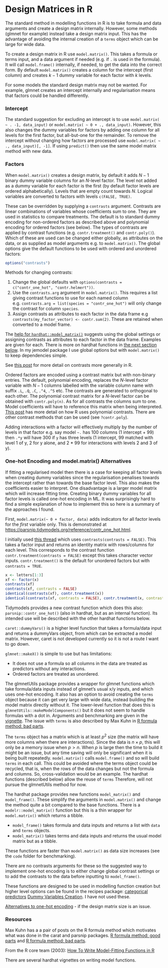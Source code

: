 # Design Matrices in R

The standard method in modelling functions in R is to take formula and data arguments and create a design matrix internally. However, some methods (glmnet for example) instead take a design matrix input. This has the advantage of avoiding the internal creation of a `terms` object which can be large for wide data.

To create a design matrix in R use `model.matrix()`. This takes a formula or terms input, and a data argument if needed (e.g. if `.` is used in the formula). It will call `model.frame()` internally, if needed, to get the data into the correct form. By default `model.matrix()` creates a column for the intercept (first column) and creates $k-1$ dummy variable for each factor with $k$ levels.

For some models the standard design matrix may not be wanted. For example, glmnet creates an intercept internally and regularisation means that factors could be handled differently.

### Intercept

The standard suggestion for excluding an intercept is to use `model.matrix( ~ . -1, data_input)` or `model.matrix( ~ 0 + ., data_input)`. However, this also changes the dummy variables for factors by adding one column for all levels for the first factor, but all-but-one for the remainder. To remove the intercept without changing how factors are processed use `model.matrix( ~ ., data_input)[, -1]`. If using `predict()` then use the same model matrix method with new data.

### Factors

When `model.matrix()` creates a design matrix, by default it adds $N-1$ binary dummy variable columns for an $N$-level factor. The level not added as a dummy variable for each factor is the first (by default factor levels are ordered alphabetically). Levels that are empty count towards $N$. Logical variables are converted to factors with levels `c(FALSE, TRUE)`.

These can be overridden by supplying a `contrasts` argument. Contrasts are linear combinations of variables whose coefficients sum to one. They are used in statistics to compare treatments. The default is to standard dummy encoding for non-ordered factors as described above and polynomial encoding for ordered factors (see below).  The types of contrasts are applied by contrast functions (e.g. `contr.treatment()` and `contr.poly()`). Which of these are used can be changed either globally, as attributes on the data, or as supplied as model arguments e.g. to `model.matrix()`. The global options give the default functions to be used with ordered and unordered factors:

```r
options("contrasts")
```

Methods for changing contrasts:

1. Change the global defaults with `options(contrasts = c("contr_one_hot", "contr.helmert"))`. 
2. Use the  `contrasts.arg` argument in `model.matrix()`. This requires a list giving contrast functions to use for each named column e.g. `contrasts.arg = list(species = "contr_one_hot")` will only change the contrast for column `species`.
3. Assign contrasts as attributes to each factor in the data frame e.g `contrasts(my_factor_vector) <- contr.sum(2)`. These are retained when converted to a model frame.

The [help for `hardhat::model_matrix()`](https://hardhat.tidymodels.org/reference/model_matrix.html) suggests using the global settings or assigning contrasts as attributes to each factor in the data frame. Examples are given for each. There is more on hardhat functions in [the next section below](#one-hot). In my jemodel package I use global options but with `model.matrix()` to keep dependencies simple.

See [this post](https://rstudio-pubs-static.s3.amazonaws.com/65059_586f394d8eb84f84b1baaf56ffb6b47f.html) for more detail on contrasts more generally in R. 

Ordered factors are encoded using a contrast matrix but with non-binary entries. The default, polynomial encoding, replaces the $N$-level factor variable with $N-1$ columns labelled with the variable column name with suffix `.L`, `.Q`, `.C`, `.^4`, `.^5` etc. The contrasts are generated to orthogonal to each other. The polynomial contrast matrix for a $N$-level factor can be obtained with `contr.poly(n)`. As for all contrasts the columns sum to one. Model coefficients will have to reference this matrix when being interpreted. [This post](https://stats.stackexchange.com/questions/105115/polynomial-contrasts-for-regression) has more detail on how R uses polynomial contrasts. There are other contrast methods that can be used (see `?contr.poly`).

Adding interactions with a factor will effectively multiply by the number of levels in that factor e.g. say model `~.` has 100 columns (1 intercept + 99) then `.*y` will have 300 if `y` has three levels (1 intercept, 99 matched with level 1 of y, 2 for y alone, and 2 * 99 for interactions with levels 2 and 3 of y).

### One-hot Encoding and model.matrix() Alternatives {#one-hot}

If fitting a regularised model then there is a case for keeping all factor levels when creating dummy variables since the regularisation penalises towards the intercept rather than towards the base factor level. This also makes the coefficients easier to interpret.  One disadvantage is a larger model matrix which will increase fitting time. Creating binary dummy variables for all factor levels is called one-hot encoding in ML. It was surprisingly hard to find a simple explanation of how to implement this so here is a summary of the approaches I found.

First, `model.matrix(~ 0 + factor, data)` adds indicators for all factor levels for the _first_ variable only. This is demonstrated at [https://parsnip.tidymodels.org/reference/contr_one_hot.html](https://parsnip.tidymodels.org/reference/contr_one_hot.html).

I initially used [this thread](https://stackoverflow.com/questions/4560459/all-levels-of-a-factor-in-a-model-matrix-in-r) which uses  `contrasts(contrasts = FALSE)`. This takes a factor input and returns an identity matrix with rows/columns for each level. This corresponds to the contrast function `contr.treatment(contrasts = FALSE)` except this takes character vector inputs. `contr.treatment()` is the default for unordered factors but with `contrasts = TRUE`.

```r
x <- letters[1:3]
xf <- factor(x)
contrasts(xf)
contrasts(xf, contrasts = FALSE)
identical(contrasts(xf), contr.treatment(x))
identical(contrasts(xf, contrasts = FALSE), contr.treatment(x, contrasts = FALSE))
```

Tidymodels provides a new contrast function which does this also: `parsnip::contr_one_hot()` (also in hardhat, but as an internal function). Its intended use will be described with the other hardhat functions below.

`caret::dummyVars()` is a higher level function that takes a formula/data input and returns a dummyVars object, from which can be extracted a model matrix. However, caret is not developed currently so it is not a route I want to go down. 

`glmnet::makeX()` is simple to use but has limitations:

* It does not use a formula so all columns in the data are treated as predictors without any interactions.
* Ordered factors are treated as unordered.

The glmnetUtils package provides a wrapper for glmnet functions which take formula/data inputs instead of glmnet's usual x/y inputs, and which uses one-hot encoding. It also has an option to avoid creating the `terms` object because it can get very large with wide data, instead building the model matrix directly without it. The lower-level function that does this is  `glmnetUtils::makeModelComponents()` but it does not seem to handle formulas with a dot in. Arguments and benchmarking are given in the [vignette](https://cran.r-project.org/web/packages/glmnetUtils/vignettes/intro.html). The issue with `terms` is also described by Max Kuhn in [R formula method: bad parts](https://rviews.rstudio.com/2017/03/01/the-r-formula-method-the-bad-parts/). 

The `terms` object has a matrix which is at least $p^2$ size (the matrix will have more columns when there are interactions). Since the data is $n\times p$, this will only be a memory issue when $p>n$. When $p$ is large then the time to build it might be an issue, but any time saving will only be significant when it is being built repeatedly. `model.matrix()` calls `model.frame()` and so will build `terms` in each call. This could be avoided where the terms object could be recycled, that is, when the rows of the data changes but not the formula and columns. So, cross-validation would be an example. The hardhat functions (described below) allow the reuse of `terms` Therefore, will not pursue the glmnetUtils method for now.    

The hardhat package provides new functions `model_matrix()` and `model_frame()`. These simplify the arguments in `model.matrix()` and change the method quite a bit compared to the base functions. There is a `modelr::model_matrix()` function but this is a thin wrapper for `model.matrix()` which returns a tibble.   

* `model_frame()` takes formula and data inputs and returns a list with `data` and `terms` objects.
* `model_matrix()` takes terms and data inputs and returns the usual model matrix but as a tibble.

These functions are faster than `model.matrix()` as data size increases (see the `code` folder for benchmarking).

There are no contrasts arguments for these so the suggested way to implement one-hot encoding is to either change global contrast settings or to add the contrasts to the data before inputting to `model_frame()`.  

These functions are designed to be used in modelling function creation but higher level options can be found in the recipes package: [categorical predictors](https://recipes.tidymodels.org/articles/Dummies.html) [Dummy Variables Creation](https://recipes.tidymodels.org/reference/step_dummy.html). I have not used these.

[Alternatives to one-hot encoding](https://towardsdatascience.com/stop-one-hot-encoding-your-categorical-variables-bbb0fba89809) - if the design matrix size is an issue.

### Resources

Max Kuhn has a a pair of posts on the R formula method which motivates what was done in the carat and parsnip packages. [R formula method: good parts](https://rviews.rstudio.com/2017/02/01/the-r-formula-method-the-good-parts/) and [R formula method: bad parts](https://rviews.rstudio.com/2017/03/01/the-r-formula-method-the-bad-parts/).

From the R core team (2003): [How To Write Model-Fitting Functions in R](https://developer.r-project.org/model-fitting-functions.html)

There are several hardhat vignettes on writing model functions. 
